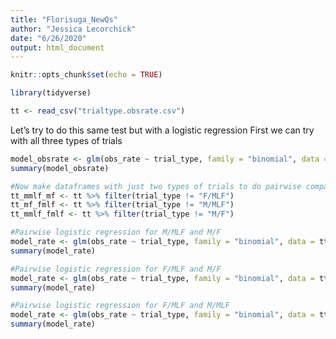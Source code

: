 ```yaml
---
title: "Florisuga_NewQs"
author: "Jessica Lecorchick"
date: "6/26/2020"
output: html_document
---
```


```r
knitr::opts_chunk$set(echo = TRUE)
```

```r
library(tidyverse)

tt <- read_csv("trialtype.obsrate.csv")
```

Let's try to do this same test but with a logistic regression
First we can try with all three types of trials
```r
model_obsrate <- glm(obs_rate ~ trial_type, family = "binomial", data = tt)
summary(model_obsrate)

#Now make dataframes with just two types of trials to do pairwise comparisons
tt_mmlf_mf <- tt %>% filter(trial_type != "F/MLF")
tt_mf_fmlf <- tt %>% filter(trial_type != "M/MLF")
tt_mmlf_fmlf <- tt %>% filter(trial_type != "M/F")

#Pairwise logistic regression for M/MLF and M/F
model_rate <- glm(obs_rate ~ trial_type, family = "binomial", data = tt_mmlf_mf)
summary(model_rate)

#Pairwise logistic regression for F/MLF and M/F
model_rate <- glm(obs_rate ~ trial_type, family = "binomial", data = tt_mf_fmlf)
summary(model_rate)

#Pairwise logistic regression for F/MLF and M/MLF
model_rate <- glm(obs_rate ~ trial_type, family = "binomial", data = tt_mmlf_fmlf)
summary(model_rate)
```

